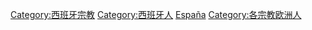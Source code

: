 [[Category:西班牙宗教|Category:西班牙宗教]]
[[Category:西班牙人|Category:西班牙人]]
[[Category:依宗教劃分的各國籍信徒|España]]
[[Category:各宗教欧洲人|Category:各宗教欧洲人]]